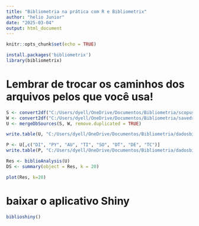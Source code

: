 ```yaml
---
title: "Bibliometria na prática com R e Bibliometrix"
author: "helio Junior"
date: "2025-03-04"
output: html_document
---
```


```r
knitr::opts_chunk$set(echo = TRUE)
```

```r
install.packages('bibliometrix')
library(bibliometrix)
```

# Lembrar de trocar os caminhos dos arquivos pelos que você usa!

```r
S <- convert2df("C:/Users/dyell/OneDrive/Documentos/Bibliometria/scopus.csv", dbsource = "scopus", format = "csv")
W <- convert2df("C:/Users/dyell/OneDrive/Documentos/Bibliometria/savedrecs.txt", dbsource = "wos", format = "plaintext")
U <- mergeDbSources(S, W, remove.duplicated = TRUE)
```

```r
write.table(U, "C:/Users/dyell/OneDrive/Documentos/Bibliometria/dadosbiblio.csv", sep = ";", row.names = FALSE)
```

```r
P <- U[,c("DI", "PY", "AU", "TI", "SO", "DT", "DE", "TC")]
write.table(P, "C:/Users/dyell/OneDrive/Documentos/Bibliometria/dadosbibliosel.csv", sep = ";", row.names = FALSE)
```

```r
Res <- biblioAnalysis(U)
DS <- summary(object = Res, k = 20)

plot(Res, k=20)
```

# baixar o aplicativo Shiny 

```r
biblioshiny()
```

